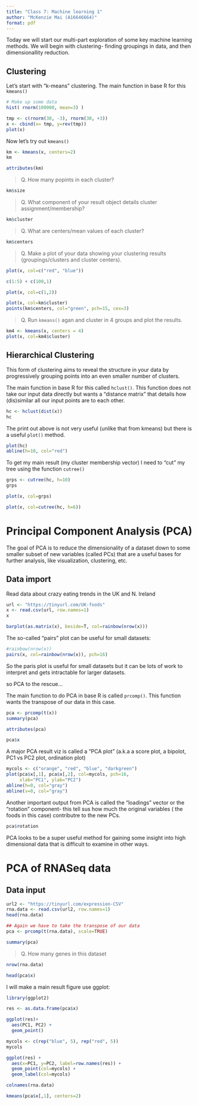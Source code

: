 ```yaml
---
title: "Class 7: Machine learning 1"
author: "McKenzie Mai (A16646664)"
format: pdf
---
```


Today we will start our multi-part exploration of some key machine learning methods. We will begin with clustering- finding groupings in data, and then dimensionallity reduction.


## Clustering

Let's start with "k-means" clustering.
The main function in base R for this `kmeans()`

```r
# Make up some data
hist( rnorm(100000, mean=3) )
```


```r
tmp <- c(rnorm(30, -3), rnorm(30, +3))
x <- cbind(x= tmp, y=rev(tmp))
plot(x)
```

Now let's try out `kmeans()`

```r
km <- kmeans(x, centers=2)
km
```

```r
attributes(km)
```

> Q. How many popints in each cluster?

```r
km$size
```

> Q. What component of your result object details cluster assignment/membership?

```r
km$cluster
```

> Q. What are centers/mean values of each cluster?

```r
km$centers
```


> Q. Make a plot of your data showing your clustering results (groupings/clusters and cluster centers).

```r
plot(x, col=c("red", "blue"))
```


```r
c(1:5) + c(100,1)
```

```r
plot(x, col=c(1,2))
```


```r
plot(x, col=km$cluster)
points(km$centers, col="green", pch=15, cex=3)
```


> Q. Run `kmeans()` agan and cluster in 4 groups and plot the results.

```r
km4 <- kmeans(x, centers = 4)
plot(x, col=km4$cluster)
```

## Hierarchical Clustering

This form of clustering aims to reveal the structure in your data by progressively grouping points into an even smaller number of clusters.

The main function in base R for this called `hclust()`. This function does not take our input data directly but wants a "distance matrix" that details how (dis)similar all our input points are to each other.


```r
hc <- hclust(dist(x))
hc
```

The print out above is not very useful (unlike that from kmeans) but there is a useful `plot()` method.

```r
plot(hc)
abline(h=10, col="red")
```

To get my main result (my cluster membership vector) I need to "cut" my tree using the function `cutree()`

```r
grps <- cutree(hc, h=10)
grps
```

```r
plot(x, col=grps)
```



```r
plot(x, col=cutree(hc, h=6))
```

# Principal Component Analysis (PCA)

The goal of PCA is to reduce the dimensionality of a dataset down to some smaller subset of new variables (called PCs) that are a useful bases for further analysis, like visualization, clustering, etc.

## Data import

Read data about crazy eating trends in the UK and N. Ireland

```r
url <- "https://tinyurl.com/UK-foods"
x <- read.csv(url, row.names=1)
x
```



```r
barplot(as.matrix(x), beside=T, col=rainbow(nrow(x)))
```

The so-called "pairs" plot can be useful for small datasets:

```r
#rainbow(nrow(x))
pairs(x, col=rainbow(nrow(x)), pch=16)
```

So the paris plot is useful for small datasets but it can be lots of work to interpret and gets intractable for larger datasets.

so PCA to the rescue...


The main function to do PCA in base R is called `prcomp()`. This function wants the transpose of our data in this case.

```r
pca <- prcomp(t(x))
summary(pca)
```

```r
attributes(pca)
```

```r
pca$x
```

A major PCA result viz is called a "PCA plot" (a.k.a a score plot, a bipolot, PC1 vs PC2 plot, ordination plot)

```r
mycols <- c("orange", "red", "blue", "darkgreen")
plot(pca$x[,1], pca$x[,2], col=mycols, pch=16, 
     xlab="PC1", ylab="PC2")
abline(h=0, col="gray")
abline(v=0, col="gray")
```
Another important output from PCA is called the "loadings" vector or the "rotation" component- this tell sus how much the original variables ( the foods in this case) contributre to the new PCs.

```r
pca$rotation
```

PCA looks to be a super useful method for gaining some insight into high dimensional data that is difficult to examine in other ways.


# PCA of RNASeq data

## Data input

```r
url2 <- "https://tinyurl.com/expression-CSV"
rna.data <- read.csv(url2, row.names=1)
head(rna.data)
```

```r
## Again we have to take the transpose of our data 
pca <- prcomp(t(rna.data), scale=TRUE)
```

```r
summary(pca)
```

> Q. How many genes in this dataset

```r
nrow(rna.data)
```





```r
head(pca$x)
```

I will make a main result figure use ggplot:

```r
library(ggplot2)
```


```r
res <- as.data.frame(pca$x)
```


```r
ggplot(res)+
  aes(PC1, PC2) +
  geom_point()
```

```r
mycols <- c(rep("blue", 5), rep("red", 5))
mycols
```

```r
ggplot(res) +
  aes(x=PC1, y=PC2, label=row.names(res)) +
  geom_point(col=mycols) +
  geom_label(col=mycols)
```

```r
colnames(rna.data)
```


```r
kmeans(pca$x[,1], centers=2)
```

